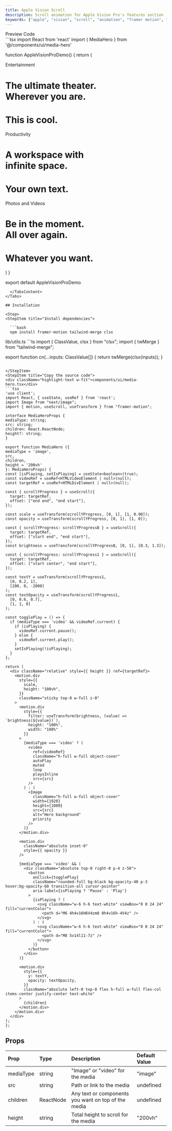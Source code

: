 ```yaml
---
title: Apple Vision Scroll
description: Scroll animation for Apple Vision Pro's features section
keywords: ["apple", "vision", "scroll", "animation", "framer motion", "tailwind"]
---
```


<Tabs defaultValue="preview" className="pt-5 pb-1">
  <TabsList className="">
    <TabsTrigger value="preview">Preview</TabsTrigger>
    <TabsTrigger value="code">Code</TabsTrigger>
  </TabsList>
  <TabsContent value="preview" className="">
  <div className="preview not-prose flex w-full justify-center items-center">
    <AppleVisionProDemo/>
  </div>
  </TabsContent>
  <TabsContent value="code">
```tsx
import React from 'react'
import { MediaHero } from '@/components/ui/media-hero'

function AppleVisionProDemo() {
    return (
        <div>
            <MediaHero
                mediaType="video"
                src="https://www.apple.com/105/media/us/apple-vision-pro/2024/6e1432b2-fe09-4113-a1af-f20987bcfeee/anim/experience-entertainment-a/large.mp4"
            >
                <span className="text-2xl font-bold mb-4">Entertainment</span>
                <h1 className="md:text-7xl text-4xl font-extrabold mb-2 text-center">The ultimate theater.<br />Wherever you are.</h1>
            </MediaHero>
            <h1 className='flex items-center justify-center text-center font-extrabold text-8xl h-screen'>This is cool.</h1>
            <MediaHero
                mediaType="video"
                src="https://www.apple.com/105/media/us/apple-vision-pro/2024/6e1432b2-fe09-4113-a1af-f20987bcfeee/anim/experience-productivity-a/large.mp4"
            >
                <span className="text-2xl font-bold mb-4">Productivity</span>
                <h1 className="md:text-7xl text-4xl font-extrabold mb-2 text-center">A workspace with<br />infinite space.</h1>
            </MediaHero>
            <h1 className='flex items-center justify-center text-center font-extrabold text-8xl h-screen'>Your own text.</h1>
            <MediaHero
                mediaType="video"
                src="https://www.apple.com/105/media/us/apple-vision-pro/2024/6e1432b2-fe09-4113-a1af-f20987bcfeee/anim/experience-photos-videos/large.mp4"
            >
                <span className="text-2xl font-bold mb-4">Photos and Videos</span>
                <h1 className="md:text-7xl text-4xl font-extrabold mb-2 text-center">Be in the moment.<br />All over again.</h1>
            </MediaHero>
            <h1 className='flex items-center justify-center text-center font-extrabold text-5xl md:text-8xl h-screen'>Whatever you want.</h1>
        </div>
    )
}

export default AppleVisionProDemo
```
  </TabsContent>
</Tabs>

## Installation

<Step>
<StepItem title="Install dependencies">

  ```bash
  npm install framer-motion tailwind-merge clsx
  ```

</StepItem>
<StepItem title="Add util file">
  lib/utils.ts
  ```ts
  import { ClassValue, clsx } from "clsx";
  import { twMerge } from "tailwind-merge";

  export function cn(...inputs: ClassValue[]) {
    return twMerge(clsx(inputs));
  }
  ```

</StepItem>
<StepItem title="Copy the source code">
<div className="highlight-text w-fit">components/ui/media-hero.tsx</div>
```tsx
'use client';
import React, { useState, useRef } from 'react';
import Image from "next/image";
import { motion, useScroll, useTransform } from "framer-motion";

interface MediaHeroProps {
  mediaType: string;
  src: string;
  children: React.ReactNode;
  height?: string;
}

export function MediaHero ({
  mediaType = 'image',
  src,
  children,
  height = '200vh'
}: MediaHeroProps) {
  const [isPlaying, setIsPlaying] = useState<boolean>(true);
  const videoRef = useRef<HTMLVideoElement | null>(null);
  const targetRef = useRef<HTMLDivElement | null>(null);
  
  const { scrollYProgress } = useScroll({
    target: targetRef,
    offset: ["end end", "end start"],
  });

  const scale = useTransform(scrollYProgress, [0, 1], [1, 0.90]);
  const opacity = useTransform(scrollYProgress, [0, 1], [1, 0]);

  const { scrollYProgress: scrollYProgressB } = useScroll({
    target: targetRef,
    offset: ["start end", "end start"],
  });
  const brightness = useTransform(scrollYProgressB, [0, 1], [0.3, 1.3]);
  
  const { scrollYProgress: scrollYProgress1 } = useScroll({
    target: targetRef,
    offset: ["start center", "end start"],
  });

  const textY = useTransform(scrollYProgress1, 
    [0, 0.2, 1], 
    [200, 0, -2000]
  );
  const textOpacity = useTransform(scrollYProgress1, 
    [0, 0.6, 0.7], 
    [1, 1, 0]
  );

  const togglePlay = () => {
    if (mediaType === 'video' && videoRef.current) {
      if (isPlaying) {
        videoRef.current.pause();
      } else {
        videoRef.current.play();
      }
      setIsPlaying(!isPlaying);
    }
  };

  return (
    <div className="relative" style={{ height }} ref={targetRef}>
      <motion.div
        style={{
          scale,
          height: "100vh",
        }}
        className="sticky top-0 w-full z-0"
      >
        <motion.div
          style={{
            filter: useTransform(brightness, (value) => `brightness(${value})`),
            height: "100%",
            width: "100%"
          }}
        >
          {mediaType === 'video' ? (
            <video
              ref={videoRef}
              className="h-full w-full object-cover"
              autoPlay
              muted
              loop
              playsInline
              src={src}
            />
          ) : (
            <Image
              className="h-full w-full object-cover"
              width={1920}
              height={1080}
              src={src}
              alt="Hero background"
              priority
            />
          )}
        </motion.div>

        <motion.div
          className="absolute inset-0"
          style={{ opacity }}
        />

        {mediaType === 'video' && (
          <div className="absolute top-0 right-0 p-4 z-50">
            <button
              onClick={togglePlay}
              className="rounded-full bg-black bg-opacity-40 p-3 hover:bg-opacity-60 transition-all cursor-pointer"
              aria-label={isPlaying ? 'Pause' : 'Play'}
            >
              {isPlaying ? (
                <svg className="w-6 h-6 text-white" viewBox="0 0 24 24" fill="currentColor">
                  <path d="M6 4h4v16H6V4zm8 0h4v16h-4V4z" />
                </svg>
              ) : (
                <svg className="w-6 h-6 text-white" viewBox="0 0 24 24" fill="currentColor">
                  <path d="M8 5v14l11-7z" />
                </svg>
              )}
            </button>
          </div>
        )}

        <motion.div
          style={{
            y: textY,
            opacity: textOpacity,
          }}
          className="absolute left-0 top-0 flex h-full w-full flex-col items-center justify-center text-white"
        >
          {children}
        </motion.div>
      </motion.div>
    </div>
  );
};
```
</StepItem>
</Step>

## Props

|Prop          |Type        |Description |Default Value |
| :------------ | :--------- | :---------- |:----------|
| <span className="highlight-text">mediaType</span>   | <span className="highlight-text">string</span>    | "Image" or "video" for the media | <span className="highlight-text">"image"</span> |
| <span className="highlight-text">src</span>   | <span className="highlight-text">string</span>    | Path or link to the media | <span className="highlight-text">undefined</span> |
| <span className="highlight-text">children</span>   | <span className="highlight-text">ReactNode</span>    | Any text or components you want on top of the media | <span className="highlight-text">undefined</span> |
| <span className="highlight-text">height</span>   | <span className="highlight-text">string</span>    | Total height to scroll for the media  | <span className="highlight-text">"200vh"</span> |